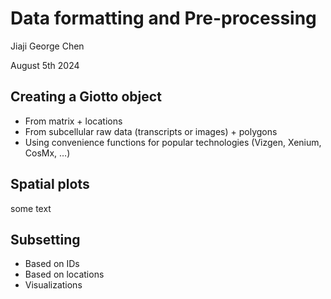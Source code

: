 # Data formatting and Pre-processing

Jiaji George Chen

August 5th 2024

## Creating a Giotto object

- From matrix + locations
- From subcellular raw data (transcripts or images) + polygons
- Using convenience functions for popular technologies (Vizgen, Xenium, CosMx, …)

## Spatial plots

some text

## Subsetting

- Based on IDs
- Based on locations
- Visualizations

